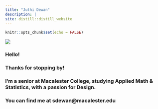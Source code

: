 ```yaml
---
title: "Juthi Dewan"
description: |
site: distill::distill_website
---
```


```r
knitr::opts_chunk$set(echo = FALSE)


```

![](juthidewan.jpg)


### Hello!
### Thanks for stopping by!
### I’m a senior at Macalester College, studying Applied Math & Statistics, with a passion for Design.
### You can find me at sdewan@macalester.edu
